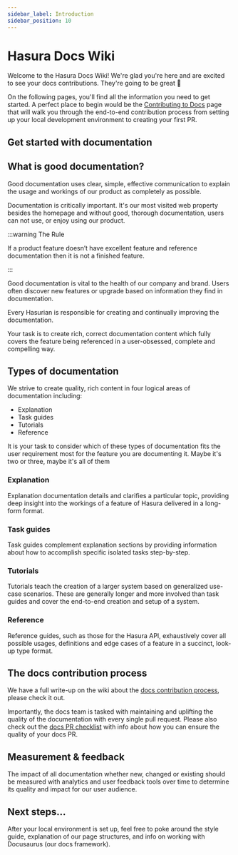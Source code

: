 ```yaml
---
sidebar_label: Introduction
sidebar_position: 10
---
```


# Hasura Docs Wiki

Welcome to the Hasura Docs Wiki! We're glad you're here and are excited to see your docs contributions. They're going to
be great 🙌

On the following pages, you'll find all the information you need to get started. A perfect place to begin would be the
[Contributing to Docs](/contributing.mdx) page that will walk you through the end-to-end contribution process from
setting up your local development environment to creating your first PR.

## Get started with documentation

[//]: # (<video controls width="100%">)

[//]: # (  <source)

[//]: # (    src={'https://graphql-engine-cdn.hasura.io/assets/videos/docs/documentation-presentation.mp4'})

[//]: # (    type="video/mp4")

[//]: # (  />)

[//]: # (  Sorry, your browser doesn't support embedded videos.)

[//]: # (</video>)

## What is good documentation?

Good documentation uses clear, simple, effective communication to explain the usage and workings of our product as
completely as possible.

Documentation is critically important. It's our most visited web property besides the homepage and without good,
thorough documentation, users can not use, or enjoy using our product.

:::warning The Rule

If a product feature doesn’t have excellent feature and reference documentation then it is not a finished feature.

:::

Good documentation is vital to the health of our company and brand. Users often discover new features or upgrade based
on information they find in documentation.

Every Hasurian is responsible for creating and continually improving the documentation.

Your task is to create rich, correct documentation content which fully covers the feature being referenced in a
user-obsessed, complete and compelling way.

## Types of documentation

We strive to create quality, rich content in four logical areas of documentation including:

- Explanation
- Task guides
- Tutorials
- Reference

It is your task to consider which of these types of documentation fits the user requirement most for the feature you are
documenting it. Maybe it's two or three, maybe it's all of them

### Explanation

Explanation documentation details and clarifies a particular topic, providing deep insight into the workings of a
feature of Hasura delivered in a long-form format.

### Task guides

Task guides complement explanation sections by providing information about how to accomplish specific isolated tasks
step-by-step.

### Tutorials

Tutorials teach the creation of a larger system based on generalized use-case scenarios. These are generally longer and
more involved than task guides and cover the end-to-end creation and setup of a system.

### Reference

Reference guides, such as those for the Hasura API, exhaustively cover all possible usages, definitions and edge cases
of a feature in a succinct, look-up type format.

## The docs contribution process

We have a full write-up on the wiki about the
[docs contribution process](/contributing.mdx#step-1-create-a-new-branch), please check it out.

Importantly, the docs team is tasked with maintaining and uplifting the quality of the documentation with every single
pull request. Please also check out the [docs PR checklist](/checklist.mdx) with info about how you can ensure the
quality of your docs PR.

## Measurement & feedback

The impact of all documentation whether new, changed or existing should be measured with analytics and user feedback
tools over time to determine its quality and impact for our user audience.

## Next steps...

After your local environment is set up, feel free to poke around the style guide, explanation of our page structures,
and info on working with Docusaurus (our docs framework).
